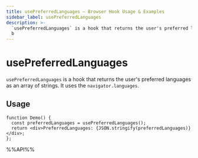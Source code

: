 ```yaml
---
title: usePreferredLanguages – Browser Hook Usage & Examples
sidebar_label: usePreferredLanguages
description: >-
  `usePreferredLanguages` is a hook that returns the user's preferred languages as an array of strings. It uses the `navigator.languages`. Learn usage patterns,
  b
---
```

# usePreferredLanguages

`usePreferredLanguages` is a hook that returns the user's preferred languages as an array of strings. It uses the `navigator.languages`.

## Usage

```tsx live
function Demo() {
  const preferredLanguages = usePreferredLanguages();
  return <div>PreferredLanguages: {JSON.stringify(preferredLanguages)}</div>;
};

```

%%API%%
